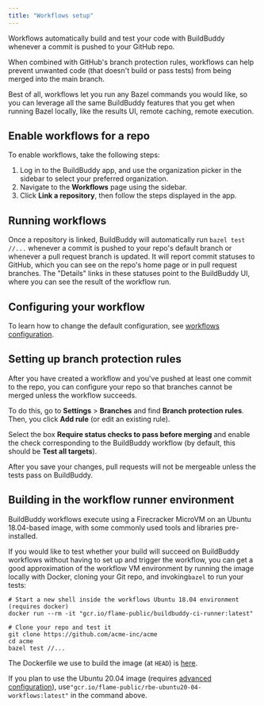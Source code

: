 ```yaml
---
title: "Workflows setup"
---
```


Workflows automatically build and test your code with BuildBuddy whenever a commit is pushed to your GitHub repo.

When combined with GitHub's branch protection rules, workflows can help prevent unwanted code (that doesn't build or pass tests) from being merged into the main branch.

Best of all, workflows let you run any Bazel commands you would like, so you can leverage all the same BuildBuddy features that you get when running Bazel locally, like the results UI, remote caching, remote execution.

## Enable workflows for a repo[](#enable-workflows-for-a-repo "Direct link to Enable workflows for a repo")

To enable workflows, take the following steps:

1. Log in to the BuildBuddy app, and use the organization picker in the sidebar to select your preferred organization.
2. Navigate to the **Workflows** page using the sidebar.
3. Click **Link a repository**, then follow the steps displayed in the app.

## Running workflows[](#running-workflows "Direct link to Running workflows")

Once a repository is linked, BuildBuddy will automatically run `bazel test //...` whenever a commit is pushed to your repo's default branch or whenever a pull request branch is updated. It will report commit statuses to GitHub, which you can see on the repo's home page or in pull request branches. The "Details" links in these statuses point to the BuildBuddy UI, where you can see the result of the workflow run.

## Configuring your workflow[](#configuring-your-workflow "Direct link to Configuring your workflow")

To learn how to change the default configuration, see [workflows configuration](/docs/workflows-config).

## Setting up branch protection rules[](#setting-up-branch-protection-rules "Direct link to Setting up branch protection rules")

After you have created a workflow and you've pushed at least one commit to the repo, you can configure your repo so that branches cannot be merged unless the workflow succeeds.

To do this, go to **Settings** \> **Branches** and find **Branch protection rules**. Then, you click **Add rule** (or edit an existing rule).

Select the box **Require status checks to pass before merging** and enable the check corresponding to the BuildBuddy workflow (by default, this should be **Test all targets**).

After you save your changes, pull requests will not be mergeable unless the tests pass on BuildBuddy.

## Building in the workflow runner environment[](#building-in-the-workflow-runner-environment "Direct link to Building in the workflow runner environment")

BuildBuddy workflows execute using a Firecracker MicroVM on an Ubuntu 18.04-based image, with some commonly used tools and libraries pre-installed.

If you would like to test whether your build will succeed on BuildBuddy workflows without having to set up and trigger the workflow, you can get a good approximation of the workflow VM environment by running the image locally with Docker, cloning your Git repo, and invoking`bazel` to run your tests:

```
# Start a new shell inside the workflows Ubuntu 18.04 environment (requires docker)
docker run --rm -it "gcr.io/flame-public/buildbuddy-ci-runner:latest"

# Clone your repo and test it
git clone https://github.com/acme-inc/acme
cd acme
bazel test //...

```

The Dockerfile we use to build the image (at `HEAD`) is [here](https://github.com/buildbuddy-io/buildbuddy/blob/master/enterprise/dockerfiles/ci%5Frunner%5Fimage/Dockerfile).

If you plan to use the Ubuntu 20.04 image (requires [advanced configuration](/docs/workflows-config#linux-image-configuration)), use`"gcr.io/flame-public/rbe-ubuntu20-04-workflows:latest"` in the command above.